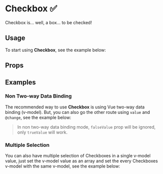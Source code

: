 

<Meta title="Components/Checkbox" of={CheckboxStories} />

# Checkbox ✅
Checkbox is... well, a box... to be checked!

## Usage
To start using **Checkbox**, see the example below:

<Canvas of={CheckboxStories.DocUsage} />

## Props
<ArgTypes of={Checkbox} />

## Examples
### Non Two-way Data Binding
The recommended way to use **Checkbox** is using Vue two-way data binding (v-model). But, you can also go the other route
using `value` and `@change`, see the example below:

<Canvas of={CheckboxStories.DocNonTWDB} />

> In non two-way data binding mode, `falseValue` prop will be ignored, only `trueValue` will work.

### Multiple Selection
You can also have multiple selection of Checkboxes in a single v-model value, just set the v-model value as an array and
set the every Checkboxes v-model with the same v-model, see the example below:

<Canvas of={CheckboxStories.DocMultiple} />
